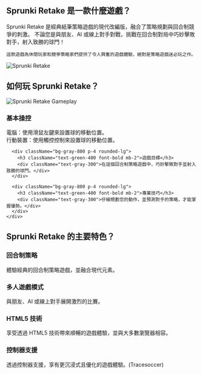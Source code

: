 ## Sprunki Retake 是一款什麼遊戲？

<div className="flex flex-col md:flex-row items-center gap-8">
  <div className="w-full md:w-1/2 text-xl">
    Sprunki Retake 是經典紙筆策略遊戲的現代改編版，融合了策略規劃與回合制競爭的刺激。 不論您是與朋友、AI 或線上對手對戰，挑戰在回合制對局中巧妙擊敗對手，射入致勝的球門！

    這款遊戲為休閒玩家和競爭策略家們提供了令人興奮的遊戲體驗，絕對是策略遊戲迷必玩之作。
  </div>
  <div className="w-full md:w-1/2 flex justify-center items-center">
    <img 
      src="https://sprunkiretake.fun/game_screenshot.webp" 
      alt="Sprunki Retake" 
      className="w-4/5 h-auto"
    />
  </div>
</div>

## 如何玩 Sprunki Retake？

<div className="flex flex-col md:flex-row items-center gap-8">
  <div className="w-full md:w-1/2">
    <img 
      src="https://sprunkiretake.fun/game_screenshot.webp" 
      alt="Sprunki Retake Gameplay" 
      className="w-4/5 h-auto mx-auto"
    />
  </div>
  <div className="w-full md:w-1/2">
    <div className="grid grid-cols-1 gap-4 mt-0">
      <div className="bg-gray-800 p-4 rounded-lg">
        <h3 className="text-green-400 font-bold mb-2">基本操控</h3>
        <div className="text-gray-300">
          電腦：使用滑鼠左鍵來設置球的移動位置。<br/>
          行動裝置：使用觸控控制來設置球的移動位置。
        </div>
      </div>

      <div className="bg-gray-800 p-4 rounded-lg">
        <h3 className="text-green-400 font-bold mb-2">遊戲目標</h3>
        <div className="text-gray-300">在這個回合制策略遊戲中，巧妙擊敗對手並射入致勝的球門。</div>
      </div>

      <div className="bg-gray-800 p-4 rounded-lg">
        <h3 className="text-green-400 font-bold mb-2">專業技巧</h3>
        <div className="text-gray-300">仔細規劃您的動作，並預測對手的策略，才能掌握優勢。</div>
      </div>
    </div>
  </div>
</div>

## Sprunki Retake 的主要特色？

<div className="grid grid-cols-1 md:grid-cols-2 gap-4">
  <div className="bg-gray-800 p-4 rounded-lg">
    <h3 className="text-green-400 font-bold mb-2">回合制策略</h3>
    <div className="text-gray-300">體驗經典的回合制策略遊戲，並融合現代元素。</div>
  </div>

  <div className="bg-gray-800 p-4 rounded-lg">
    <h3 className="text-green-400 font-bold mb-2">多人遊戲模式</h3>
    <div className="text-gray-300">與朋友、AI 或線上對手展開激烈的比賽。</div>
  </div>

  <div className="bg-gray-800 p-4 rounded-lg">
    <h3 className="text-green-400 font-bold mb-2">HTML5 技術</h3>
    <div className="text-gray-300">享受透過 HTML5 技術帶來順暢的遊戲體驗，並與大多數瀏覽器相容。</div>
  </div>

  <div className="bg-gray-800 p-4 rounded-lg">
    <h3 className="text-green-400 font-bold mb-2">控制器支援</h3>
    <div className="text-gray-300">透過控制器支援，享有更沉浸式且優化的遊戲體驗。(Tracesoccer)</div>
  </div>
</div>